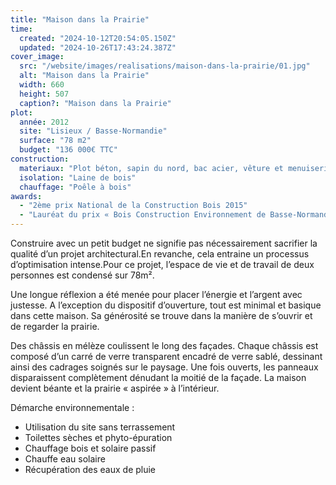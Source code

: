 ```yaml
---
title: "Maison dans la Prairie"
time:
  created: "2024-10-12T20:54:05.150Z"
  updated: "2024-10-26T17:43:24.387Z"
cover_image:
  src: "/website/images/realisations/maison-dans-la-prairie/01.jpg"
  alt: "Maison dans la Prairie"
  width: 660
  height: 507
  caption?: "Maison dans la Prairie"
plot:
  année: 2012
  site: "Lisieux / Basse-Normandie"
  surface: "78 m2"
  budget: "136 000€ TTC"
construction:
  materiaux: "Plot béton, sapin du nord, bac acier, vêture et menuiseries mélèze"
  isolation: "Laine de bois"
  chauffage: "Poêle à bois"
awards:
  - "2ème prix National de la Construction Bois 2015"
  - "Lauréat du prix « Bois Construction Environnement de Basse-Normandie » 2015"
---
```


Construire avec un petit budget ne signifie pas nécessairement sacrifier la qualité d’un projet architectural.En revanche, cela entraine un processus d’optimisation intense.Pour ce projet, l’espace de vie et de travail de deux personnes est condensé sur 78m².

Une longue réflexion a été menée pour placer l’énergie et l’argent avec justesse. A l’exception du dispositif d’ouverture, tout est minimal et basique dans cette maison. Sa générosité se trouve dans la manière de s’ouvrir et de regarder la prairie.

Des châssis en mélèze coulissent le long des façades. Chaque châssis est composé d’un carré de verre transparent encadré de verre sablé, dessinant ainsi des cadrages soignés sur le paysage.
Une fois ouverts, les panneaux disparaissent complètement dénudant la moitié de la façade. La maison devient béante et la prairie « aspirée » à l’intérieur.

Démarche environnementale :

- Utilisation du site sans terrassement
- Toilettes sèches et phyto-épuration
- Chauffage bois et solaire passif
- Chauffe eau solaire
- Récupération des eaux de pluie

